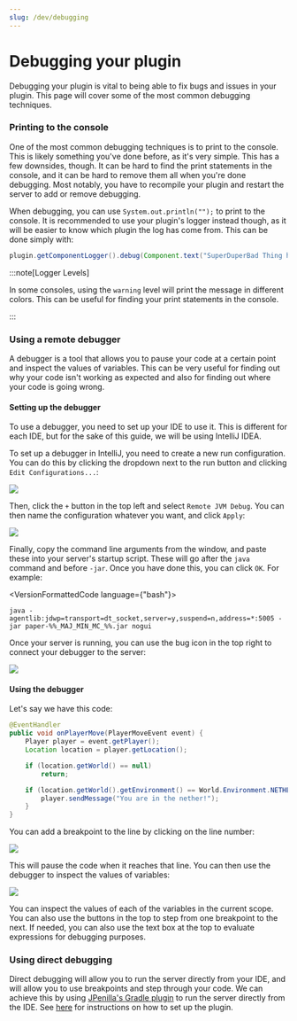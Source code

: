 ```yaml
---
slug: /dev/debugging
---
```


# Debugging your plugin

Debugging your plugin is vital to being able to fix bugs and issues in your plugin. This page will cover some of the most common debugging techniques.

### Printing to the console

One of the most common debugging techniques is to print to the console. This is likely something you've done before, as it's very simple.
This has a few downsides, though. It can be hard to find the print statements in the console, and it can be hard to remove them all when you're done debugging. Most notably, you have to recompile your plugin and restart the server to add or remove debugging.

When debugging, you can use `System.out.println("");` to print to the console. It is recommended to use your plugin's logger instead though,
as it will be easier to know which plugin the log has come from. This can be done simply with:

```java
plugin.getComponentLogger().debug(Component.text("SuperDuperBad Thing has happened"));
```

:::note[Logger Levels]

In some consoles, using the `warning` level will print the message in different colors.
This can be useful for finding your print statements in the console.

:::

### Using a remote debugger

A debugger is a tool that allows you to pause your code at a certain point and inspect the values of variables.
This can be very useful for finding out why your code isn't working as expected and also for finding out where your code is going wrong.

#### Setting up the debugger

To use a debugger, you need to set up your IDE to use it. This is different for each IDE, but for the sake of this guide, we will be using IntelliJ IDEA.

To set up a debugger in IntelliJ, you need to create a new run configuration.
You can do this by clicking the dropdown next to the run button and clicking `Edit Configurations...`:

![](./assets/config_dropdown.png)

Then, click the `+` button in the top left and select `Remote JVM Debug`. You can then name the configuration whatever you want, and click `Apply`:

![](./assets/config_add.png)

Finally, copy the command line arguments from the window, and paste these into your server's startup script.
These will go after the `java` command and before `-jar`. Once you have done this, you can click `OK`. For example:

<VersionFormattedCode language={"bash"}>
```
java -agentlib:jdwp=transport=dt_socket,server=y,suspend=n,address=*:5005 -jar paper-%%_MAJ_MIN_MC_%%.jar nogui
```
</VersionFormattedCode>

Once your server is running, you can use the bug icon in the top right to connect your debugger to the server:

![](./assets/debugger_connect.png)

#### Using the debugger

Let's say we have this code:

```java
@EventHandler
public void onPlayerMove(PlayerMoveEvent event) {
    Player player = event.getPlayer();
    Location location = player.getLocation();

    if (location.getWorld() == null)
        return;

    if (location.getWorld().getEnvironment() == World.Environment.NETHER) {
        player.sendMessage("You are in the nether!");
    }
}
```

You can add a breakpoint to the line by clicking on the line number:

![](./assets/add_breakpoints.png)

This will pause the code when it reaches that line. You can then use the debugger to inspect the values of variables:

![](./assets/debugger_use.png)

You can inspect the values of each of the variables in the current scope.
You can also use the buttons in the top to step from one breakpoint to the next.
If needed, you can also use the text box at the top to evaluate expressions for debugging purposes.

### Using direct debugging

Direct debugging will allow you to run the server directly from your IDE, and will allow you to use breakpoints and step through your code.
We can achieve this by using [JPenilla's Gradle plugin](https://github.com/jpenilla/run-task) to run the server directly from the IDE.
See [here](https://github.com/jpenilla/run-task#basic-usage) for instructions on how to set up the plugin.

